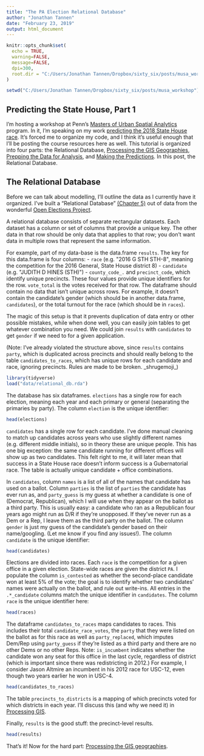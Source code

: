 ```yaml
---
title: "The PA Election Relational Database"
author: "Jonathan Tannen"
date: "February 23, 2019"
output: html_document
---
```


```r
knitr::opts_chunk$set(
  echo = TRUE,
  warning=FALSE,
  message=FALSE,
  dpi=300,
  root.dir = "C:/Users/Jonathan Tannen/Dropbox/sixty_six/posts/musa_workshop/"
)

setwd("C:/Users/Jonathan Tannen/Dropbox/sixty_six/posts/musa_workshop")
```

## Predicting the State House, Part 1
I'm hosting a workshop at Penn's [Masters of Urban Spatial Analytics](https://penniur.upenn.edu/instruction/graduate) program. In it, I'm speaking on my work [predicting the 2018 State House race](https://sixtysixwards.com/home/model-update-is-the-race-really-is-the-race-really-a-tossup-it-depends-on-the-formerly-uncontested-incumbents). It's forced me to organize my code, and I think it's useful enough that I'll be posting the course resources here as well. This tutorial is organized into four parts: the Relational Database, [Processing the GIS Geographies](02_geographies.html), [Prepping the Data for Analysis](03_rectangular_data.html), and [Making the Predictions](04_model.html). In this post, the Relational Database.

## The Relational Database

Before we can talk about modelling, I'll outline the data as I currently have it organized. I've built a "Relational Database" [(Chapter 5)](https://web.stanford.edu/~gentzkow/research/CodeAndData.pdf) out of data from the wonderful [Open Elections Project](https://github.com/openelections/openelections-data-pa). 

A relational database consists of separate rectangular datasets. Each dataset has a column or set of columns that provide a unique key. The other data in that row should be only data that applies to that row; you don't want data in multiple rows that represent the same information.

For example, part of my data-base is the data.frame `results`. The key for this data.frame is four columns: 
- `race` (e.g. \"2016 G STH STH-8\", meaning the competition for the 2016 General, State House district 8)
- `candidate` (e.g. \"JUDITH D HINES (STH)\")
- `county_code_.` and `precinct_code`, which identify unique precincts.
These four values provide unique identifiers for the row. `vote_total` is the votes received for that row. The dataframe should contain no data that isn't unique across rows. For example, it doesn't contain the candidate's gender (which should be in another data.frame, `candidates`), or the total turnout for the race (which should be in `races`). 

The magic of this setup is that it prevents duplication of data entry or other possible mistakes, while when done well, you can easily join tables to get whatever combination you need. We could join `results` with `candidates` to get `gender` if we need to for a given application.

(Note: I've already violated the structure above, since `results` contains `party`, which is duplicated across precincts and should really belong to the table `candidates_to_races`, which has unique rows for each candidate and race, ignoring precincts. Rules are made to be broken. \_shrugemoji\_)

```r
library(tidyverse)
load("data/relational_db.rda")
```

The database has six dataframes. `elections` has a single row for each election, meaning each year and each primary or general (separating the primaries by party). The column `election` is the unique identifier:
```r
head(elections)
```

`candidates` has a single row for each candidate. I've done manual cleaning to match up candidates across years who use slightly different names (e.g. different middle initials), so in theory these are unique people. This has one big exception: the same candidate running for different offices will show up as two candidates. This felt right to me, it will later mean that success in a State House race doesn't inform success is a Gubernatorial race. The table is actually unique candidate + office combinations. 

In `candidates`, column `names` is a list of all of the names that candidate has used on a ballot. Column `parties` is the list of `parties` the candidate has ever run as, and `party_guess` is my guess at whether a candidate is one of (Democrat, Republican), which I will use when they appear on the ballot as a third party. This is usually easy: a candidate who ran as a Republican four years ago might run as D/R if they're unopposed. If they've never run as a Dem or a Rep, I leave them as the third party on the ballot. The column `gender` is just my guess of the candidate's gender based on their name/googling. (Let me know if you find any issues!).  The column `candidate` is the unique identifier:

```r
head(candidates)
```

Elections are divided into races. Each `race` is the competition for a given office in a given election. State-wide races are given the district `PA`. I populate the column `is_contested` as whether the second-place candidate won at least 5% of the vote; the goal is to identify whether two candidates' names were actually on the ballot, and rule out write-ins. All entries in the `.*_candidate` columns match the unique identifier in `candidates`. The column `race` is the unique identifier here:

```r
head(races)
```

The dataframe `candidates_to_races` maps candidates to races. This includes their total `candidate_race_votes`, the `party` that they were listed on the ballot as for this race as well as `party_replaced`, which imputes Dem/Rep using `party_guess` if they're listed as a third party and there are no other Dems or no other Reps. Note: `is_incumbent` indicates whether the candidate won any seat for this office in the last cycle, regardless of district (which is important since there was redistricting in 2012.) For example, I consider Jason Altmire an incumbent in his 2012 race for USC-12, even though two years earlier he won in USC-4. 

```r
head(candidates_to_races)
```

The table `precincts_to_districts` is a mapping of which precincts voted for which districts in each year. I'll discuss this (and why we need it) in [Processing GIS](02_geographies.html).

Finally, `results` is the good stuff: the precinct-level results.
```r
head(results)
```

That's it! Now for the hard part: [Processing the GIS geographies](02_geographies.html).